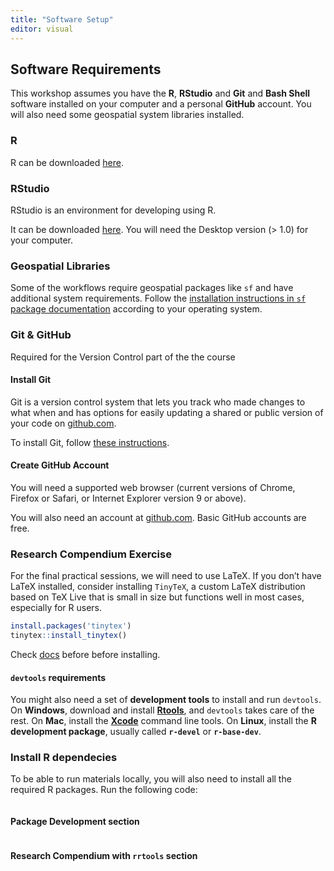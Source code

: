 ```yaml
---
title: "Software Setup"
editor: visual
---
```


## Software Requirements

This workshop assumes you have the **R**, **RStudio** and **Git** and **Bash Shell** software installed on your computer and a personal **GitHub** account. You will also need some geospatial system libraries installed.

### R

R can be downloaded [here](https://cran.r-project.org/mirrors.html).

### RStudio

RStudio is an environment for developing using R.

It can be downloaded [here](https://www.rstudio.com/products/rstudio/download/). You will need the Desktop version (\> 1.0) for your computer.

### Geospatial Libraries

Some of the workflows require geospatial packages like `sf` and have additional system requirements. Follow the [installation instructions in `sf` package documentation](https://github.com/r-spatial/sf/#installing) according to your operating system.

### Git & GitHub

Required for the Version Control part of the the course

#### Install Git

Git is a version control system that lets you track who made changes to what when and has options for easily updating a shared or public version of your code on <a href="https://github.com/">github.com</a>.

To install Git, follow [these instructions](https://github.com/git-guides/install-git).

#### Create GitHub Account

You will need a supported web browser (current versions of Chrome, Firefox or Safari, or Internet Explorer version 9 or above).

You will also need an account at [github.com](https://github.com/). Basic GitHub accounts are free.

### Research Compendium Exercise

For the final practical sessions, we will need to use LaTeX. If you don't have LaTeX installed, consider installing `TinyTeX`, a custom LaTeX distribution based on TeX Live that is small in size but functions well in most cases, especially for R users.

```r
install.packages('tinytex')
tinytex::install_tinytex()
```

Check [docs](https://yihui.name/tinytex/) before before installing.

#### `devtools` requirements

You might also need a set of **development tools** to install and run `devtools`. On **Windows**, download and install [**Rtools**](https://cran.r-project.org/bin/windows/Rtools/), and `devtools` takes care of the rest. On **Mac**, install the [**Xcode**](https://developer.apple.com/xcode/) command line tools. On **Linux**, install the **R development package**, usually called **`r-devel`** or **`r-base-dev`**.

### Install R dependecies

To be able to run materials locally, you will also need to install all the required R packages. Run the following code:

```r

```

#### Package Development section

```r

```

#### Research Compendium with `rrtools` section

```r

```

